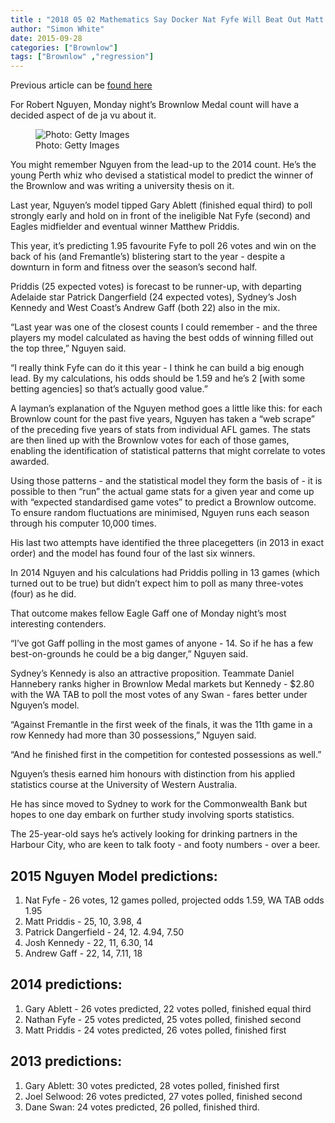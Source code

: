 ```yaml
---
title : "2018 05 02 Mathematics Say Docker Nat Fyfe Will Beat Out Matt Priddis"
author: "Simon White"
date: 2015-09-28
categories: ["Brownlow"]
tags: ["Brownlow" ,"regression"]
---
```




Previous article can be [found here](http://www.theage.com.au/afl/afl-news/brownlow-medal-2015-mathematics-say-docker-nat-fyfe-will-beat-out-matt-priddis-20150927-gjw0sa.html)

For Robert Nguyen, Monday night's Brownlow Medal count will have a decided aspect of de ja vu about it.

![Photo: Getty Images](/images/2015b1.png)

You might remember Nguyen from the lead-up to the 2014 count. He's the young Perth whiz who devised a statistical model to predict the winner of the Brownlow and was writing a university thesis on it.

Last year, Nguyen's model tipped Gary Ablett (finished equal third) to poll strongly early and hold on in front of the ineligible Nat Fyfe (second) and Eagles midfielder and eventual winner Matthew Priddis.

This year, it's predicting $1.95$ favourite Fyfe to poll $26$ votes and win on the back of his (and Fremantle's) blistering start to the year - despite a downturn in form and fitness over the season's second half. 

Priddis ($25$ expected votes) is forecast to be runner-up, with departing Adelaide star Patrick Dangerfield ($24$ expected votes), Sydney's Josh Kennedy and West Coast's Andrew Gaff (both $22$) also in the mix.

"Last year was one of the closest counts I could remember - and the three players my model calculated as having the best odds of winning filled out the top three," Nguyen said.

"I really think Fyfe can do it this year - I think he can build a big enough lead. By my calculations, his odds should be $1.59$ and he's $2$ [with some betting agencies] so that's actually good value."

A layman's explanation of the Nguyen method goes a little like this: for each Brownlow count for the past five years, Nguyen has taken a "web scrape" of the preceding five years of stats from individual AFL games. The stats are then lined up with the Brownlow votes for each of those games, enabling the identification of statistical patterns that might correlate to votes awarded.

Using those patterns - and the statistical model they form the basis of -  it is possible to then "run" the actual game stats for a given year and come up with "expected standardised game votes" to predict a Brownlow outcome. To ensure random fluctuations are minimised, Nguyen runs each season through his computer 10,000 times.

His last two attempts have identified the three placegetters (in 2013 in exact order) and the model has found four of the last six winners.

In 2014 Nguyen and his calculations had Priddis polling in $13$ games (which turned out to be true) but didn't expect him to poll as many three-votes (four) as he did.

That outcome makes fellow Eagle Gaff one of Monday night's most interesting contenders.

"I've got Gaff polling in the most games of anyone - $14$. So if he has a few best-on-grounds he could be a big danger," Nguyen said.

Sydney's Kennedy is also an attractive proposition. Teammate Daniel Hannebery ranks higher in Brownlow Medal markets but Kennedy - $2.80 with the WA TAB to poll the most votes of any Swan - fares better under Nguyen's model.

"Against Fremantle in the first week of the finals, it was the 11th game in a row Kennedy had more than 30 possessions," Nguyen said.

"And he finished first in the competition for contested possessions as well."

Nguyen's thesis earned him honours with distinction from his applied statistics course at the University of Western Australia.

He has since moved to Sydney to work for the Commonwealth Bank but hopes to one day embark on further study involving sports statistics.

The 25-year-old says he's actively looking for drinking partners in the Harbour City, who are keen to talk footy - and footy numbers - over a beer.

## 2015 Nguyen Model predictions:

1. Nat Fyfe - 26 votes, 12 games polled, projected odds $1.59$, WA TAB odds $1.95$
2. Matt Priddis - 25, 10, $3.98$, $4$
3. Patrick Dangerfield - 24, 12. $4.94$, $7.50$
4. Josh Kennedy - 22, 11, $6.30$, $14$
5. Andrew Gaff - 22, 14, $7.11$, $18$

## 2014 predictions:

1. Gary Ablett - 26 votes predicted, 22 votes polled, finished equal third
2. Nathan Fyfe - 25 votes predicted, 25 votes polled, finished second
3. Matt Priddis - 24 votes predicted, 26 votes polled, finished first

## 2013 predictions:

1. Gary Ablett: 30 votes predicted, 28 votes polled, finished first
2. Joel Selwood: 26 votes predicted, 27 votes polled, finished second
3. Dane Swan: 24 votes predicted, 26 polled, finished third.